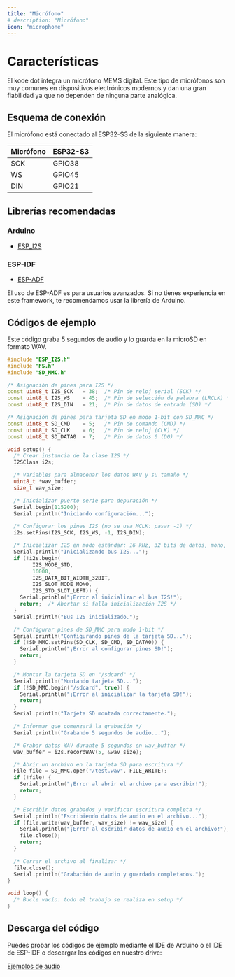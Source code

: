 ```yaml
---
title: "Micrófono"
# description: "Micrófono"
icon: "microphone"
---
```


# Características

El kode dot integra un micrófono MEMS digital. Este tipo de micrófonos son muy comunes en dispositivos electrónicos modernos y dan una gran fiabilidad ya que no 
dependen de ninguna parte analógica.

## Esquema de conexión

El micrófono está conectado al ESP32-S3 de la siguiente manera:

| Micrófono    | ESP32-S3 |
| ------------ | -------- |
| SCK          | GPIO38   |
| WS           | GPIO45   |
| DIN          | GPIO21   |

## Librerías recomendadas
### Arduino
- [ESP_I2S](https://github.com/espressif/arduino-esp32/blob/master/libraries/ESP_I2S)

### ESP-IDF
- [ESP-ADF](https://github.com/espressif/esp-adf)

<Warning>El uso de ESP-ADF es para usuarios avanzados. Si no tienes experiencia en este framework, te recomendamos usar la librería de Arduino.</Warning>


## Códigos de ejemplo
Este código graba 5 segundos de audio y lo guarda en la microSD en formato WAV.

```cpp record_to_microsd.ino lines icon="microchip"
#include "ESP_I2S.h"
#include "FS.h"
#include "SD_MMC.h"

/* Asignación de pines para I2S */
const uint8_t I2S_SCK   = 38;  /* Pin de reloj serial (SCK) */
const uint8_t I2S_WS    = 45;  /* Pin de selección de palabra (LRCLK) */
const uint8_t I2S_DIN   = 21;  /* Pin de datos de entrada (SD) */

/* Asignación de pines para tarjeta SD en modo 1-bit con SD_MMC */
const uint8_t SD_CMD    = 5;   /* Pin de comando (CMD) */
const uint8_t SD_CLK    = 6;   /* Pin de reloj (CLK) */
const uint8_t SD_DATA0  = 7;   /* Pin de datos 0 (D0) */

void setup() {
  /* Crear instancia de la clase I2S */
  I2SClass i2s;

  /* Variables para almacenar los datos WAV y su tamaño */
  uint8_t *wav_buffer;
  size_t wav_size;

  /* Inicializar puerto serie para depuración */
  Serial.begin(115200);
  Serial.println("Iniciando configuración...");

  /* Configurar los pines I2S (no se usa MCLK: pasar -1) */
  i2s.setPins(I2S_SCK, I2S_WS, -1, I2S_DIN);

  /* Inicializar I2S en modo estándar: 16 kHz, 32 bits de datos, mono, alineación a la izquierda */
  Serial.println("Inicializando bus I2S...");
  if (!i2s.begin(
        I2S_MODE_STD,
        16000,
        I2S_DATA_BIT_WIDTH_32BIT,
        I2S_SLOT_MODE_MONO,
        I2S_STD_SLOT_LEFT)) {
    Serial.println("¡Error al inicializar el bus I2S!");
    return;  /* Abortar si falla inicialización I2S */
  }
  Serial.println("Bus I2S inicializado.");

  /* Configurar pines de SD_MMC para modo 1-bit */
  Serial.println("Configurando pines de la tarjeta SD...");
  if (!SD_MMC.setPins(SD_CLK, SD_CMD, SD_DATA0)) {
    Serial.println("¡Error al configurar pines SD!");
    return;
  }

  /* Montar la tarjeta SD en "/sdcard" */
  Serial.println("Montando tarjeta SD...");
  if (!SD_MMC.begin("/sdcard", true)) {
    Serial.println("¡Error al inicializar la tarjeta SD!");
    return;
  }
  Serial.println("Tarjeta SD montada correctamente.");

  /* Informar que comenzará la grabación */
  Serial.println("Grabando 5 segundos de audio...");

  /* Grabar datos WAV durante 5 segundos en wav_buffer */
  wav_buffer = i2s.recordWAV(5, &wav_size);

  /* Abrir un archivo en la tarjeta SD para escritura */
  File file = SD_MMC.open("/test.wav", FILE_WRITE);
  if (!file) {
    Serial.println("¡Error al abrir el archivo para escribir!");
    return;
  }

  /* Escribir datos grabados y verificar escritura completa */
  Serial.println("Escribiendo datos de audio en el archivo...");
  if (file.write(wav_buffer, wav_size) != wav_size) {
    Serial.println("¡Error al escribir datos de audio en el archivo!");
    file.close();
    return;
  }

  /* Cerrar el archivo al finalizar */
  file.close();
  Serial.println("Grabación de audio y guardado completados.");
}

void loop() {
  /* Bucle vacío: todo el trabajo se realiza en setup */
}
```

## Descarga del código
Puedes probar los códigos de ejemplo mediante el IDE de Arduino o el IDE de ESP-IDF o descargar los códigos en nuestro drive:

[Ejemplos de audio](https://drive.google.com/drive/folders/1rJPxfOXun4p1ijXyRdREydyOMEUJju0u)